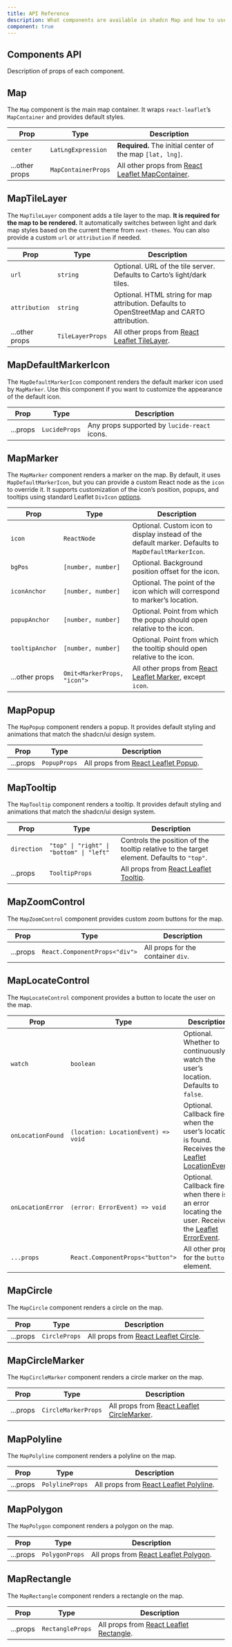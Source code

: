 ```yaml
---
title: API Reference
description: What components are available in shadcn Map and how to use them.
component: true
---
```


## Components API

Description of props of each component.

## Map

The `Map` component is the main map container. It wraps `react-leaflet`’s `MapContainer` and provides default styles.

| Prop           | Type                | Description                                                                                    |
| -------------- | ------------------- | ---------------------------------------------------------------------------------------------- |
| `center`       | `LatLngExpression`  | **Required.** The initial center of the map `[lat, lng]`.                                      |
| ...other props | `MapContainerProps` | All other props from [React Leaflet MapContainer](https://react-leaflet.js.org/docs/api-map/). |

## MapTileLayer

The `MapTileLayer` component adds a tile layer to the map. **It is required for the map to be rendered.** It automatically switches between light and dark map styles based on the current theme from `next-themes`. You can also provide a custom `url` or `attribution` if needed.

| Prop           | Type             | Description                                                                                                  |
| -------------- | ---------------- | ------------------------------------------------------------------------------------------------------------ |
| `url`          | `string`         | Optional. URL of the tile server. Defaults to Carto’s light/dark tiles.                                      |
| `attribution`  | `string`         | Optional. HTML string for map attribution. Defaults to OpenStreetMap and CARTO attribution.                  |
| ...other props | `TileLayerProps` | All other props from [React Leaflet TileLayer](https://react-leaflet.js.org/docs/api-components/#tilelayer). |

## MapDefaultMarkerIcon

The `MapDefaultMarkerIcon` component renders the default marker icon used by `MapMarker`. Use this component if you want to customize the appearance of the default icon.

| Prop     | Type          | Description                                  |
| -------- | ------------- | -------------------------------------------- |
| ...props | `LucideProps` | Any props supported by `lucide-react` icons. |

## MapMarker

The `MapMarker` component renders a marker on the map. By default, it uses `MapDefaultMarkerIcon`, but you can provide a custom React node as the `icon` to override it. It supports customization of the icon’s position, popups, and tooltips using standard Leaflet `DivIcon` [options](https://leafletjs.com/reference.html#divicon).

| Prop            | Type                        | Description                                                                                                |
| --------------- | --------------------------- | ---------------------------------------------------------------------------------------------------------- |
| `icon`          | `ReactNode`                 | Optional. Custom icon to display instead of the default marker. Defaults to `MapDefaultMarkerIcon`.        |
| `bgPos`         | `[number, number]`          | Optional. Background position offset for the icon.                                                         |
| `iconAnchor`    | `[number, number]`          | Optional. The point of the icon which will correspond to marker’s location.                                |
| `popupAnchor`   | `[number, number]`          | Optional. Point from which the popup should open relative to the icon.                                     |
| `tooltipAnchor` | `[number, number]`          | Optional. Point from which the tooltip should open relative to the icon.                                   |
| ...other props  | `Omit<MarkerProps, "icon">` | All other props from [React Leaflet Marker](https://react-leaflet.js.org/docs/api-marker/), except `icon`. |

## MapPopup

The `MapPopup` component renders a popup. It provides default styling and animations that match the shadcn/ui design system.

| Prop     | Type         | Description                                                                                    |
| -------- | ------------ | ---------------------------------------------------------------------------------------------- |
| ...props | `PopupProps` | All props from [React Leaflet Popup](https://react-leaflet.js.org/docs/api-components/#popup). |

## MapTooltip

The `MapTooltip` component renders a tooltip. It provides default styling and animations that match the shadcn/ui design system.

| Prop        | Type                                     | Description                                                                                        |
| ----------- | ---------------------------------------- | -------------------------------------------------------------------------------------------------- |
| `direction` | `"top" \| "right" \| "bottom" \| "left"` | Controls the position of the tooltip relative to the target element. Defaults to `"top"`.          |
| ...props    | `TooltipProps`                           | All props from [React Leaflet Tooltip](https://react-leaflet.js.org/docs/api-components/#tooltip). |

## MapZoomControl

The `MapZoomControl` component provides custom zoom buttons for the map.

| Prop     | Type                          | Description                        |
| -------- | ----------------------------- | ---------------------------------- |
| ...props | `React.ComponentProps<"div">` | All props for the container `div`. |

## MapLocateControl

The `MapLocateControl` component provides a button to locate the user on the map.

| Prop              | Type                                | Description                                                                                                                                            |
| ----------------- | ----------------------------------- | ------------------------------------------------------------------------------------------------------------------------------------------------------ |
| `watch`           | `boolean`                           | Optional. Whether to continuously watch the user’s location. Defaults to `false`.                                                                      |
| `onLocationFound` | `(location: LocationEvent) => void` | Optional. Callback fired when the user’s location is found. Receives the [Leaflet LocationEvent](https://leafletjs.com/reference.html#locationevent).  |
| `onLocationError` | `(error: ErrorEvent) => void`       | Optional. Callback fired when there is an error locating the user. Receives the [Leaflet ErrorEvent](https://leafletjs.com/reference.html#errorevent). |
| `...props`        | `React.ComponentProps<"button">`    | All other props for the `button` element.                                                                                                              |

## MapCircle

The `MapCircle` component renders a circle on the map.

| Prop     | Type          | Description                                                                                      |
| -------- | ------------- | ------------------------------------------------------------------------------------------------ |
| ...props | `CircleProps` | All props from [React Leaflet Circle](https://react-leaflet.js.org/docs/api-components/#circle). |

## MapCircleMarker

The `MapCircleMarker` component renders a circle marker on the map.

| Prop     | Type                | Description                                                                                                  |
| -------- | ------------------- | ------------------------------------------------------------------------------------------------------------ |
| ...props | `CircleMarkerProps` | All props from [React Leaflet CircleMarker](https://react-leaflet.js.org/docs/api-components/#circlemarker). |

## MapPolyline

The `MapPolyline` component renders a polyline on the map.

| Prop     | Type            | Description                                                                                          |
| -------- | --------------- | ---------------------------------------------------------------------------------------------------- |
| ...props | `PolylineProps` | All props from [React Leaflet Polyline](https://react-leaflet.js.org/docs/api-components/#polyline). |

## MapPolygon

The `MapPolygon` component renders a polygon on the map.

| Prop     | Type           | Description                                                                                        |
| -------- | -------------- | -------------------------------------------------------------------------------------------------- |
| ...props | `PolygonProps` | All props from [React Leaflet Polygon](https://react-leaflet.js.org/docs/api-components/#polygon). |

## MapRectangle

The `MapRectangle` component renders a rectangle on the map.

| Prop     | Type             | Description                                                                                            |
| -------- | ---------------- | ------------------------------------------------------------------------------------------------------ |
| ...props | `RectangleProps` | All props from [React Leaflet Rectangle](https://react-leaflet.js.org/docs/api-components/#rectangle). |
